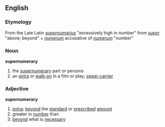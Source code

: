 {{subst:vfd}}

== English ==
=== Etymology ===
From the Late Latin ''[[supernumarius]]'' "excessively high in number" from ''[[super]]'' "above; beyond" + ''[[numerum]]'' accusative of ''[[numerum]]'' "number"

=== Noun ===
'''supernumerary'''
# the [[supernumerary]] part or persons
# an [[extra]] or [[walk-on]] in a film or play; [[spear-carrier]]

=== Adjective ===
'''supernumerary'''
# [[extra]]; [[beyond]] the [[standard]] or [[prescribed]] [[amount]]
# greater in [[number]] than
# [[beyond]] what is [[necessary]]